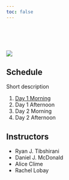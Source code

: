 ```yaml
---
toc: false
---
```


::: column-page
::: {layout=[45,10,45]}
::: {#first-column}

<br><br><br>

![](assets/img/cover-art.svg)

:::

::: {#second-column}

:::

::: {#third-column}

## Schedule

Short description

1. [Day 1 Morning](slides/day1-morning.qmd)
1. Day 1 Afternoon
1. Day 2 Morning
1. Day 2 Afternoon


## Instructors

* Ryan J. Tibshirani
* Daniel J. McDonald
* Alice Clime
* Rachel Lobay

:::
:::
:::
